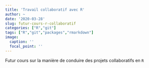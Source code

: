 ```yaml
---
title: 'Travail collaboratif avec R'
author: ~
date: '2020-03-28'
slug: futur-cours-r-collaboratif
categories: ["R","git"]
tags: ["R","git","packages","rmarkdown"]
image:
  caption: ''
  focal_point: ''
---
```


Futur cours sur la manière de conduire des projets collaboratifs en `R`